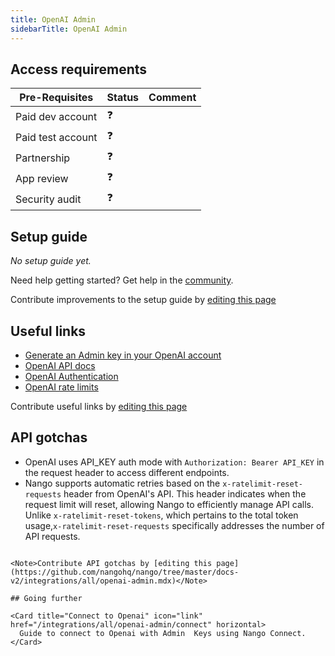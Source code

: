 ```yaml
---
title: OpenAI Admin
sidebarTitle: OpenAI Admin
---
```



<Overview />
<PreBuiltTooling />
<PreBuiltUseCases />

## Access requirements
| Pre-Requisites | Status | Comment|
| - | - | - |
| Paid dev account | ❓ |  |
| Paid test account | ❓ |  |
| Partnership | ❓ | |
| App review | ❓ |  |
| Security audit | ❓ | |


## Setup guide

_No setup guide yet._

<Tip>Need help getting started? Get help in the [community](https://nango.dev/slack).</Tip>

<Note>Contribute improvements to the setup guide by [editing this page](https://github.com/nangohq/nango/tree/master/docs-v2/integrations/all/openai.mdx)</Note>


## Useful links

-   [Generate an Admin key in your OpenAI account](https://platform.openai.com/settings/organization/admin-keys)
-   [OpenAI API docs](https://platform.openai.com/docs/api-reference/administration)
-   [OpenAI Authentication](https://platform.openai.com/docs/api-reference/authentication)
-   [OpenAI rate limits](https://platform.openai.com/docs/guides/rate-limits)

<Note>Contribute useful links by [editing this page](https://github.com/nangohq/nango/tree/master/docs-v2/integrations/all/openai-admin.mdx)</Note>

## API gotchas

- OpenAI uses API_KEY auth mode with `Authorization: Bearer API_KEY` in the request header to access different endpoints.
- Nango supports automatic retries based on the `x-ratelimit-reset-requests` header from OpenAI's API. This header indicates when the request limit will reset, allowing Nango to efficiently manage API calls. Unlike `x-ratelimit-reset-tokens`, which pertains to the total token usage,`x-ratelimit-reset-requests` specifically addresses the number of API requests.
```

<Note>Contribute API gotchas by [editing this page](https://github.com/nangohq/nango/tree/master/docs-v2/integrations/all/openai-admin.mdx)</Note>

## Going further

<Card title="Connect to Openai" icon="link" href="/integrations/all/openai-admin/connect" horizontal>
  Guide to connect to Openai with Admin  Keys using Nango Connect.
</Card>